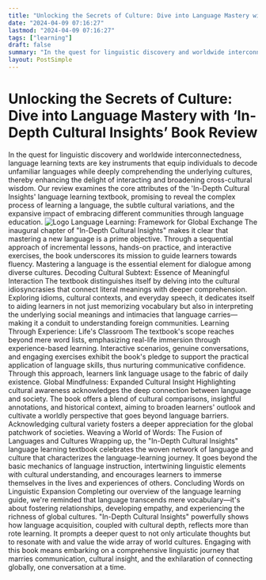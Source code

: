 ```yaml
---
title: "Unlocking the Secrets of Culture: Dive into Language Mastery with ‘In-Depth Cultural Insights’ Book Review"
date: "2024-04-09 07:16:27"
lastmod: "2024-04-09 07:16:27"
tags: ["learning"]
draft: false
summary: "In the quest for linguistic discovery and worldwide interconnectedness, language learning texts are key instruments that equip individuals to decode unfamiliar languages while deeply comprehending the underlying cultures, thereby enhancing the delight of interacting and broadening cross-cultural wisdom. Our review examines the core attributes of the 'In-Depth Cultural Insights' language learning textbook, promising to reveal the complex process of learning a language, the subtle cultural variations, and the expansive impact of embracing different communities through language education."
layout: PostSimple
---
```

# Unlocking the Secrets of Culture: Dive into Language Mastery with ‘In-Depth Cultural Insights’ Book Review
In the quest for linguistic discovery and worldwide interconnectedness, language learning texts are key instruments that equip individuals to decode unfamiliar languages while deeply comprehending the underlying cultures, thereby enhancing the delight of interacting and broadening cross-cultural wisdom. Our review examines the core attributes of the 'In-Depth Cultural Insights' language learning textbook, promising to reveal the complex process of learning a language, the subtle cultural variations, and the expansive impact of embracing different communities through language education.
<img alt="Logo" class="lazyImg" data-src="https://cdn.seniorsselection.com/src_image/ab2ef2ffb08366c48c9d2733837283ff.webp" src="/statics/image/loading.webp"/>
Language Learning: Framework for Global Exchange
The inaugural chapter of "In-Depth Cultural Insights" makes it clear that mastering a new language is a prime objective. Through a sequential approach of incremental lessons, hands-on practice, and interactive exercises, the book underscores its mission to guide learners towards fluency. Mastering a language is the essential element for dialogue among diverse cultures.
Decoding Cultural Subtext: Essence of Meaningful Interaction
The textbook distinguishes itself by delving into the cultural idiosyncrasies that connect literal meanings with deeper comprehension. Exploring idioms, cultural contexts, and everyday speech, it dedicates itself to aiding learners in not just memorizing vocabulary but also in interpreting the underlying social meanings and intimacies that language carries—making it a conduit to understanding foreign communities.
Learning Through Experience: Life's Classroom
The textbook's scope reaches beyond mere word lists, emphasizing real-life immersion through experience-based learning. Interactive scenarios, genuine conversations, and engaging exercises exhibit the book's pledge to support the practical application of language skills, thus nurturing communicative confidence. Through this approach, learners link language usage to the fabric of daily existence.
Global Mindfulness: Expanded Cultural Insight
Highlighting cultural awareness acknowledges the deep connection between language and society. The book offers a blend of cultural comparisons, insightful annotations, and historical context, aiming to broaden learners' outlook and cultivate a worldly perspective that goes beyond language barriers. Acknowledging cultural variety fosters a deeper appreciation for the global patchwork of societies.
Weaving a World of Words: The Fusion of Languages and Cultures
Wrapping up, the "In-Depth Cultural Insights" language learning textbook celebrates the woven network of language and culture that characterizes the language-learning journey. It goes beyond the basic mechanics of language instruction, intertwining linguistic elements with cultural understanding, and encourages learners to immerse themselves in the lives and experiences of others.
Concluding Words on Linguistic Expansion
Completing our overview of the language learning guide, we're reminded that language transcends mere vocabulary—it's about fostering relationships, developing empathy, and experiencing the richness of global cultures. "In-Depth Cultural Insights" powerfully shows how language acquisition, coupled with cultural depth, reflects more than rote learning. It prompts a deeper quest to not only articulate thoughts but to resonate with and value the wide array of world cultures. Engaging with this book means embarking on a comprehensive linguistic journey that marries communication, cultural insight, and the exhilaration of connecting globally, one conversation at a time.
        